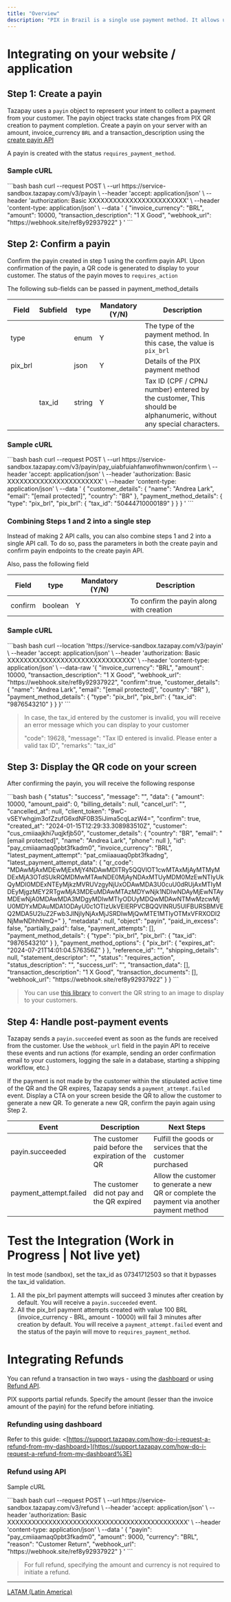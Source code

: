 ```yaml
---
title: "Overview"
description: "PIX in Brazil is a single use payment method. It allows users to make payments instantly, 24/7 including weekends and holidays. To make a payment, the payer accesses their bank's app or website and selects the PIX option. They then enter the recipient's PIX key or scan a QR code provided by the recipient."
---
```


# Integrating on your website / application

## Step 1: Create a payin

Tazapay uses a `payin` object to represent your intent to collect a payment from your customer. The payin object tracks state changes from PIX QR creation to payment completion. Create a payin on your server with an amount, invoice\_currency `BRL` and a transaction\_description using the [create payin API](https://docs.tazapay.com/reference/create-payin)

A payin is created with the status `requires_payment_method`.

### Sample cURL

<CodeGroup>
  ```bash bash
  curl --request POST \
       --url https://service-sandbox.tazapay.com/v3/payin \
       --header 'accept: application/json' \
       --header 'authorization: Basic XXXXXXXXXXXXXXXXXXXXXXXX' \
       --header 'content-type: application/json' \
       --data '
  {
    "invoice_currency": "BRL",
    "amount": 10000,
    "transaction_description": "1 X Good",
  	"webhook_url": "https://webhook.site/ref8y92937922"
  }
  '
  ```
</CodeGroup>

## Step 2: Confirm a payin

Confirm the payin created in step 1 using the confirm payin API. Upon confirmation of the payin, a QR code is generated to display to your customer. The status of the payin moves to `requires_action`

The following sub-fields can be passed in payment\_method\_details

| Field    | Subfield | type   | Mandatory (Y/N) | Description                                                                                                      |
| -------- | -------- | ------ | --------------- | ---------------------------------------------------------------------------------------------------------------- |
| type     |          | enum   | Y               | The type of the payment method. In this case, the value is `pix_brl`                                             |
| pix\_brl |          | json   | Y               | Details of the PIX payment method                                                                                |
|          | tax\_id  | string | Y               | Tax ID (CPF / CPNJ number) entered by the customer, This should be alphanumeric, without any special characters. |

### Sample cURL

<CodeGroup>
  ```bash bash
  curl --request POST \
       --url https://service-sandbox.tazapay.com/v3/payin/pay_uiabfuiahfanwofihwnwon/confirm \
       --header 'accept: application/json' \
       --header 'authorization: Basic XXXXXXXXXXXXXXXXXXXXXXX' \
       --header 'content-type: application/json' \
       --data '
  {
    "customer_details": {
      "name": "Andrea Lark",
      "email": "[email protected]",
      "country": "BR"
    },
    "payment_method_details": {
      "type": "pix_brl",
      "pix_brl": {
        "tax_id": "50444710000189"
      }
    }
  }
  '
  ```
</CodeGroup>

### Combining Steps 1 and 2 into a single step

Instead of making 2 API calls, you can also combine steps 1 and 2 into a single API call. To do so, pass the parameters in both the create payin and confirm payin endpoints to the create payin API.

Also, pass the following field

| Field   | type    | Mandatory (Y/N) | Description                              |
| ------- | ------- | --------------- | ---------------------------------------- |
| confirm | boolean | Y               | To confirm the payin along with creation |

### Sample cURL

<CodeGroup>
  ```bash bash
  curl --location 'https://service-sandbox.tazapay.com/v3/payin' \
  --header 'accept: application/json' \
  --header 'authorization: Basic XXXXXXXXXXXXXXXXXXXXXXXXXXXXXXX' \
  --header 'content-type: application/json' \
  --data-raw '{
    "invoice_currency": "BRL",
    "amount": 10000,
    "transaction_description": "1 X Good",
    "webhook_url": "https://webhook.site/ref8y92937922",
    "confirm":true,
    "customer_details": {
      "name": "Andrea Lark",
      "email": "[email protected]",
      "country": "BR"
    },
    "payment_method_details": {
      "type": "pix_brl",
      "pix_brl": {
        "tax_id": "9876543210"
      }
    }
  }'
  ```
</CodeGroup>

> In case, the tax\_id entered by the customer is invalid, you will receive an error message which you can display to your customer
>
> "code": 19628, "message": "Tax ID entered is invalid. Please enter a valid tax ID", "remarks": "tax\_id"

## Step 3: Display the QR code on your screen

After confirming the payin, you will receive the following response

<CodeGroup>
  ```bash bash
  {
    "status": "success",
    "message": "",
    "data": {
      "amount": 10000,
      "amount_paid": 0,
      "billing_details": null,
      "cancel_url": "",
      "cancelled_at": null,
      "client_token": "9wC-vSEYwhgjm3ofZzufG6xdNF0B35iJima5cqLazW4=",
      "confirm": true,
      "created_at": "2024-01-15T12:29:33.308983510Z",
      "customer": "cus_cmiiaajkhi7uqjkfjb50",
      "customer_details": {
        "country": "BR",
        "email": "[email protected]",
        "name": "Andrea Lark",
        "phone": null
      },
      "id": "pay_cmiiaamaq0pbt3fkadm0",
      "invoice_currency": "BRL",
      "latest_payment_attempt": "pat_cmiiaauaq0pbt3fkadng",
      "latest_payment_attempt_data": {
        "qr_code": "MDAwMjAxMDEwMjExMjY4NDAwMDlTRy5QQVlOT1cwMTAxMjAyMTMyMDExMjA3OTdSUkRQMDMwMTAwNDE0MjAyNDAxMTUyMDM0MzEwNTIyUkQyMDI0MDExNTEyMjkzMVRUVzgyNjUxODAwMDA3U0cuU0dRUjAxMTIyMDEyMjgzMEY2RTgwMjA3MDEuMDAwMTAzMDYwNjk1NDIwNDAyMjEwNTAyMDEwNjA0MDAwMDA3MDgyMDIwMTIyODUyMDQwMDAwNTMwMzcwMjU0MDYxMDAuMDA1ODAyU0c1OTIzUkVEIERPVCBQQVlNRU5UIFBURSBMVEQ2MDA5U2luZ2Fwb3JlNjIyNjAxMjJSRDIwMjQwMTE1MTIyOTMxVFRXODI2NjMwNDhhNmQ="
      },
      "metadata": null,
      "object": "payin",
      "paid_in_excess": false,
      "partially_paid": false,
      "payment_attempts": [],
      "payment_method_details": {
        "type": "pix_brl",
        "pix_brl": {
          "tax_id": "9876543210"
        }
      },
      "payment_method_options": {
        "pix_brl": {
          "expires_at": "2024-07-21T14:01:04.576356Z"
        }
      },
      "reference_id": "",
      "shipping_details": null,
      "statement_descriptor": "",
      "status": "requires_action",
      "status_description": "",
      "success_url": "",
      "transaction_data": [],
      "transaction_description": "1 X Good",
      "transaction_documents": [],
      "webhook_url": "https://webhook.site/ref8y92937922"
    }
  }
  ```
</CodeGroup>

> You can use [this library](https://www.npmjs.com/package/qrcode) to convert the QR string to an image to display to your customers.

## Step 4: Handle post-payment events

Tazapay sends a `payin.succeeded` event as soon as the funds are received from the customer. Use the `webhook_url` field in the payin API to receive these events and run actions (for example, sending an order confirmation email to your customers, logging the sale in a database, starting a shipping workflow, etc.)

If the payment is not made by the customer within the stipulated active time of the QR and the QR expires, Tazapay sends a `payment_attempt.failed` event. Display a CTA on your screen beside the QR to allow the customer to generate a new QR. To generate a new QR, confirm the payin again using Step 2.

| Event                   | Description                                       | Next Steps                                                                                 |
| ----------------------- | ------------------------------------------------- | ------------------------------------------------------------------------------------------ |
| payin.succeeded         | The customer paid before the expiration of the QR | Fulfill the goods or services that the customer purchased                                  |
| payment\_attempt.failed | The customer did not pay and the QR expired       | Allow the customer to generate a new QR or complete the payment via another payment method |

# Test the Integration (Work in Progress | Not live yet)

In test mode (sandbox), set the tax\_id as 07341712503 so that it bypasses the tax\_id validation.

1. All the pix\_brl payment attempts will succeed 3 minutes after creation by default. You will receive a `payin.succeeded` event.
2. All the pix\_brl payment attempts created with value 100 BRL (invoice\_currency - BRL, amount - 10000) will fail 3 minutes after creation by default. You will receive a `payment_attempt.failed` event and the status of the payin will move to `requires_payment_method`.

# Integrating Refunds

You can refund a transaction in two ways - using the [dashboard](https://dashboard.tazapay.com) or using [Refund API](https://docs.tazapay.com/reference/refund-api).

PIX supports partial refunds. Specify the amount (lesser than the invoice amount of the payin) for the refund before initiating.

### Refunding using dashboard

Refer to this guide: \<[https://support.tazapay.com/how-do-i-request-a-refund-from-my-dashboard>](https://support.tazapay.com/how-do-i-request-a-refund-from-my-dashboard%3E)

### Refund using API

Sample cURL

<CodeGroup>
  ```bash bash
  curl --request POST \
       --url https://service-sandbox.tazapay.com/v3/refund \
       --header 'accept: application/json' \
       --header 'authorization: Basic XXXXXXXXXXXXXXXXXXXXXXXXXXXXXXXXXXXXXXXXXXXX' \
       --header 'content-type: application/json' \
       --data '
  {
    "payin": "pay_cmiiaamaq0pbt3fkadm0",
    "amount": 9000,
    "currency": "BRL",
    "reason": "Customer Return",
    "webhook_url": "https://webhook.site/ref8y92937922"
  }
  '
  ```
</CodeGroup>

> For full refund, specifying the amount and currency is not required to initiate a refund.

***

[LATAM (Latin America)](/docs/latam-latin-america)
